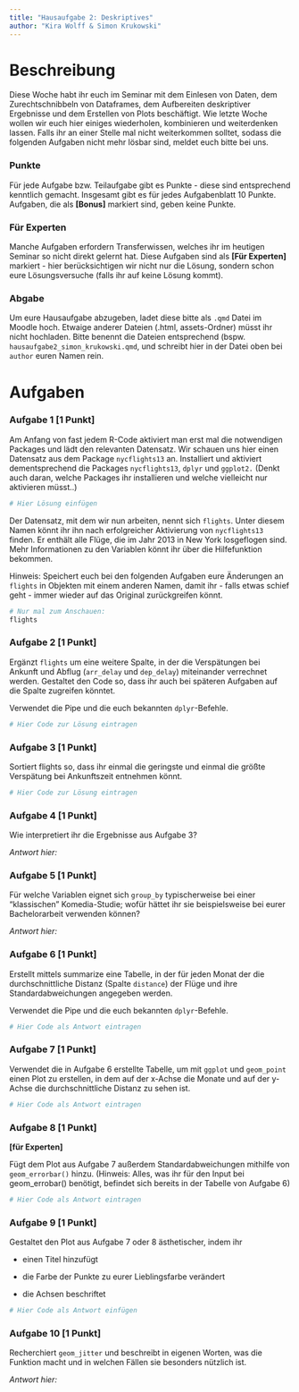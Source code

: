 ```yaml
---
title: "Hausaufgabe 2: Deskriptives"
author: "Kira Wolff & Simon Krukowski"
---
```


# Beschreibung

Diese Woche habt ihr euch im Seminar mit dem Einlesen von Daten, dem Zurechtschnibbeln von Dataframes, dem Aufbereiten deskriptiver Ergebnisse und dem Erstellen von Plots beschäftigt. Wie letzte Woche wollen wir euch hier einiges wiederholen, kombinieren und weiterdenken lassen. Falls ihr an einer Stelle mal nicht weiterkommen solltet, sodass die folgenden Aufgaben nicht mehr lösbar sind, meldet euch bitte bei uns.

### Punkte

Für jede Aufgabe bzw. Teilaufgabe gibt es Punkte - diese sind entsprechend kenntlich gemacht. Insgesamt gibt es für jedes Aufgabenblatt 10 Punkte. Aufgaben, die als **\[Bonus\]** markiert sind, geben keine Punkte.

### Für Experten

Manche Aufgaben erfordern Transferwissen, welches ihr im heutigen Seminar so nicht direkt gelernt hat. Diese Aufgaben sind als **\[Für Experten\]** markiert - hier berücksichtigen wir nicht nur die Lösung, sondern schon eure Lösungsversuche (falls ihr auf keine Lösung kommt).

### Abgabe

Um eure Hausaufgabe abzugeben, ladet diese bitte als `.qmd` Datei im Moodle hoch. Etwaige anderer Dateien (.html, assets-Ordner) müsst ihr nicht hochladen. Bitte benennt die Dateien entsprechend (bspw. `hausaufgabe2_simon_krukowski.qmd`, und schreibt hier in der Datei oben bei `author` euren Namen rein.

# Aufgaben

### Aufgabe 1 \[1 Punkt\]

Am Anfang von fast jedem R-Code aktiviert man erst mal die notwendigen Packages und lädt den relevanten Datensatz. Wir schauen uns hier einen Datensatz aus dem Package `nycflights13` an. Installiert und aktiviert dementsprechend die Packages `nycflights13`, `dplyr` und `ggplot2.` (Denkt auch daran, welche Packages ihr installieren und welche vielleicht nur aktivieren müsst..)

```r
# Hier Lösung einfügen

```

Der Datensatz, mit dem wir nun arbeiten, nennt sich `flights`. Unter diesem Namen könnt ihr ihn nach erfolgreicher Aktivierung von `nycflights13` finden. Er enthält alle Flüge, die im Jahr 2013 in New York losgeflogen sind. Mehr Informationen zu den Variablen könnt ihr über die Hilfefunktion bekommen.

Hinweis: Speichert euch bei den folgenden Aufgaben eure Änderungen an `flights` in Objekten mit einem anderen Namen, damit ihr - falls etwas schief geht - immer wieder auf das Original zurückgreifen könnt.

```r
# Nur mal zum Anschauen:
flights
```

### Aufgabe 2 \[1 Punkt\]

Ergänzt `flights` um eine weitere Spalte, in der die Verspätungen bei Ankunft und Abflug (`arr_delay` und `dep_delay`) miteinander verrechnet werden. Gestaltet den Code so, dass ihr auch bei späteren Aufgaben auf die Spalte zugreifen könntet.

Verwendet die Pipe und die euch bekannten `dplyr`-Befehle.

```r
# Hier Code zur Lösung eintragen

```

### Aufgabe 3 \[1 Punkt\]

Sortiert flights so, dass ihr einmal die geringste und einmal die größte Verspätung bei Ankunftszeit entnehmen könnt.

```r
# Hier Code zur Lösung eintragen


```

### Aufgabe 4 \[1 Punkt\]

Wie interpretiert ihr die Ergebnisse aus Aufgabe 3?

*Antwort hier:*

### Aufgabe 5 \[1 Punkt\]

Für welche Variablen eignet sich `group_by` typischerweise bei einer "klassischen" Komedia-Studie; wofür hättet ihr sie beispielsweise bei eurer Bachelorarbeit verwenden können?

*Antwort hier:*

### Aufgabe 6 \[1 Punkt\]

Erstellt mittels summarize eine Tabelle, in der für jeden Monat der die durchschnittliche Distanz (Spalte `distance`) der Flüge und ihre Standardabweichungen angegeben werden.

Verwendet die Pipe und die euch bekannten `dplyr`-Befehle.

```r
# Hier Code als Antwort eintragen

```

### Aufgabe 7 \[1 Punkt\]

Verwendet die in Aufgabe 6 erstellte Tabelle, um mit `ggplot` und `geom_point` einen Plot zu erstellen, in dem auf der x-Achse die Monate und auf der y-Achse die durchschnittliche Distanz zu sehen ist.

```r
# Hier Code als Antwort eintragen

```

### Aufgabe 8 \[1 Punkt\]

**\[für Experten\]**

Fügt dem Plot aus Aufgabe 7 außerdem Standardabweichungen mithilfe von `geom_errorbar()` hinzu. (Hinweis: Alles, was ihr für den Input bei geom_errobar() benötigt, befindet sich bereits in der Tabelle von Aufgabe 6)

```r
# Hier Code als Antwort eintragen

```

### Aufgabe 9 \[1 Punkt\]

Gestaltet den Plot aus Aufgabe 7 oder 8 ästhetischer, indem ihr

-   einen Titel hinzufügt

-   die Farbe der Punkte zu eurer Lieblingsfarbe verändert

-   die Achsen beschriftet

```r
# Hier Code als Antwort einfügen

```

### Aufgabe 10 \[1 Punkt\]

Recherchiert `geom_jitter` und beschreibt in eigenen Worten, was die Funktion macht und in welchen Fällen sie besonders nützlich ist.

*Antwort hier:*
